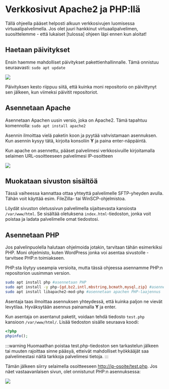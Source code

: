 # Verkkosivut Apache2 ja PHP:llä

Tällä ohjeella pääset helposti alkuun verkkosivujen luomisessa
virtuaalipalvelimella. Jos olet juuri hankkinut virtuaalipalvelimen,
suosittelemme - että lukaiset [tulossa] ohjeen läpi ennen kun aloitat!

## Haetaan päivitykset

Ensin haemme mahdolliset päivitykset pakettienhallinnalle. Tämä onnistuu
seuraavasti: `sudo apt update`

![](https://cdn.bittivirta.fi/docimg/crisp/2120200522220843-6464d84a_1jjqaag.gif)

Päivityksen kesto riippuu siitä, että kuinka moni repositorio on päivittynyt sen
jälkeen, kun viimeksi päivitit repositoriot.

## Asennetaan Apache

Asennetaan Apachen uusin versio, joka on Apache2. Tämä tapahtuu komennolla:
`sudo apt install apache2 `

Asennin ilmoittaa vielä paketin koon ja pyytää vahvistamaan asennuksen. Kun
asennin kysyy tätä, kirjoita konsoliin **Y** ja paina enter-näppäintä.

Kun apache on asennettu, pääset palvelimesi verkkosivuille kirjoitamalla
selaimen URL-osoitteeseen palvelimesi IP-osoitteen

![](https://cdn.bittivirta.fi/docimg/crisp/2320200522233603-cb604678-la_i7br9a.png)

## Muokataan sivuston sisältöä

Tässä vaiheessa kannattaa ottaa yhteyttä palvelimelle SFTP-yheyden avulla. Tähän
voit käyttää esim. FileZilla- tai WinSCP-ohjelmistoa.

Löydät sivuston oletussivun palvelimella sijaitsevasta kansiosta
`/var/www/html`. Se sisältää oletuksena `index.html`-tiedoston, jonka voit
poistaa ja ladata palvelimelle omat tiedostosi.

## Asennetaan PHP

Jos palvelinpuolella halutaan ohjelmoida jotakin, tarvitaan tähän esimerkiksi
PHP. Moni ohjelmisto, kuten WordPress jonka voi asentaa sivustolle - tarvitsee
PHP:n toimiakseen.

PHP:sta löytyy useampia versioita, mutta tässä ohjeessa asennamme PHP:n
repositorion uusimman version.

```bash
sudo apt install php #asennetaan PHP
sudo apt install -y php-{gd,bz2,intl,mbstring,bcmath,mysql,zip} #asennetaan muutama paketti, joita tarvitaan yleisimmiten
sudo apt install libapache2-mod-php #asennetaan apachen PHP-laajennus
```

Asentaja taas ilmoittaa asennuksen yhteydessä, että kuinka paljon ne vievät
levytilaa. Hyväksytään asennus painamalla **Y** ja enter.

Kun asentaja on asentanut paketit, voidaan tehdä tiedosto `test.php` kansioon
`/var/www/html/`. Lisää tiedoston sisälle seuraava koodi:

```php
<?php
phpinfo();
```

:::warning
Huomaathan poistaa test.php-tiedoston sen tarkastelun jälkeen tai
muuten rajoittaa sinne pääsyä, etteivät mahdolliset hyökkääjät saa
palvelimestasi näitä tarkkoja palvelimesi tietoja.
:::

Tämän jälkeen siirry selaimella osoitteeseen
[http://ip-osoite/test.php](http://ip-osoite/test.php). Jos näet vastaavanlaisen
sivun, olet onnistunut PHP:n asennuksessa:

![](https://cdn.bittivirta.fi/docimg/crisp/php_1e6jxnc.png)
